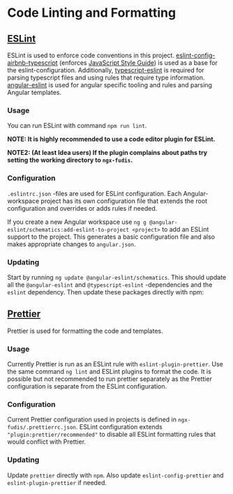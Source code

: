
<Meta title="Documentation/Development/Tooling/Code Linting and Formatting" />

# Code Linting and Formatting

## [ESLint](https://github.com/eslint/eslint)

ESLint is used to enforce code conventions in this project. [eslint-config-airbnb-typescript](https://github.com/iamturns/eslint-config-airbnb-typescript) (enforces [JavaScript Style Guide](https://github.com/airbnb/javascript)) is used as a base for the eslint-configuration. Additionally, [typescript-eslint](https://github.com/typescript-eslint/typescript-eslint) is required for parsing typescript files and using rules that require type information. [angular-eslint](https://github.com/angular-eslint/angular-eslint) is used for angular specific tooling and rules and parsing Angular templates.

### Usage

You can run ESLint with command `npm run lint`.

**NOTE: It is highly recommended to use a code editor plugin for ESLint.**

**NOTE2: (At least Idea users) If the plugin complains about paths try setting the working directory to `ngx-fudis`.**

### Configuration

`.eslintrc.json` -files are used for ESLint configuration. Each Angular-workspace project has its own configuration file that extends the root configuration and overrides or adds rules if needed.

If you create a new Angular workspace use `ng g @angular-eslint/schematics:add-eslint-to-project <project>` to add an ESLint support to the project. This generates a basic configuration file and also makes appropriate changes to `angular.json`.

### Updating

Start by running `ng update @angular-eslint/schematics`. This should update all the `@angular-eslint` and `@typescript-eslint` -dependencies and the `eslint` dependency. Then update these packages directly with npm:

## [Prettier](https://github.com/prettier/prettier)

Prettier is used for formatting the code and templates.

### Usage

Currently Prettier is run as an ESLint rule with `eslint-plugin-prettier`. Use the same command `ng lint` and ESLint plugins to format the code. It is possible but not recommended to run prettier separately as the Prettier configuration is separate from the ESLint configuration.

### Configuration

Current Prettier configuration used in projects is defined in `ngx-fudis/.prettierrc.json`. ESLint configuration extends `"plugin:prettier/recommended"` to disable all ESLint formatting rules that would conflict with Prettier.

### Updating

Update `prettier` directly with `npm`. Also update `eslint-config-prettier` and `eslint-plugin-prettier` if needed.
